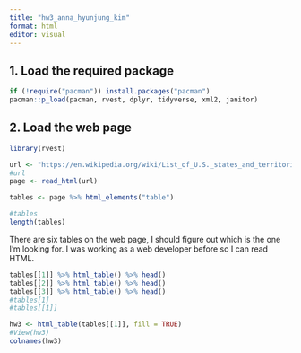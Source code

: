 ```yaml
---
title: "hw3_anna_hyunjung_kim"
format: html
editor: visual
---
```


## 1. Load the required package

```r
if (!require("pacman")) install.packages("pacman")
pacman::p_load(pacman, rvest, dplyr, tidyverse, xml2, janitor)
```

## 2. Load the web page

```r
library(rvest)

url <- "https://en.wikipedia.org/wiki/List_of_U.S._states_and_territories_by_population"
#url
page <- read_html(url)
```

```r
tables <- page %>% html_elements("table")

#tables
length(tables)
```

There are six tables on the web page, I should figure out which is the one I'm looking for. I was working as a web developer before so I can read HTML.

```r

tables[[1]] %>% html_table() %>% head()
tables[[2]] %>% html_table() %>% head()
tables[[3]] %>% html_table() %>% head()
#tables[1]
#tables[[1]]
```

```r
hw3 <- html_table(tables[[1]], fill = TRUE) 
#View(hw3)
colnames(hw3)
```
